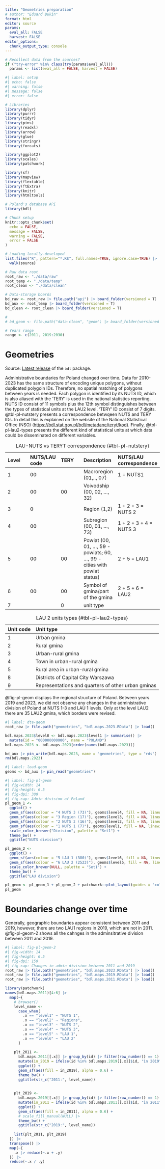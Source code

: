 ```yaml
---
title: "Geometries preparation"
# author: "Eduard Bukin" 
format: html
editor: source
params:
  eval_all: FALSE
  harvest: FALSE
editor_options: 
  chunk_output_type: console
---
```


```r
# Recollect data from the sources?
if ("try-error" %in% class(try(params$eval_all)))
  params <- list(eval_all = FALSE, harvest = FALSE)
```

```r
#| label: setup
#| echo: false
#| warning: false
#| message: false
#| error: false

# Libraries
library(dplyr)
library(purrr)
library(tidyr)
library(pins)
library(readxl)
library(arrow)
library(glue)
library(stringr)
library(forcats)

library(ggplot2)
library(scales)
library(patchwork)

library(sf)
library(mapview)
library(flextable)
library(ftExtra)
library(knitr)
library(htmltools)

# Poland's database API
library(bdl)

# Chunk setup
knitr::opts_chunk$set(
  echo = FALSE,
  message = FALSE,
  warning = FALSE,
  error = FALSE
)

# Loading locally-developed
list.files("R", pattern="*.R$", full.names=TRUE, ignore.case=TRUE) |> 
  walk(source)

# Raw data root
root_raw <- "./data/raw"
root_temp <- "./data/temp"
root_clean <- "./data/clean"

# Data-storage boards
bd_raw <- root_raw |> file.path("api") |> board_folder(versioned = T)
bd_aux <- root_temp |> board_folder(versioned = T)
bd_clean <- root_clean |> board_folder(versioned = T)

# 
# bd_geom <- file.path("data-clean", "geom") |> board_folder(versioned = T)

# Years range
range <- c(2011, 2019:2030)
```

# Geometries

Source: [Latest release](https://github.com/statisticspoland/R_Package_to_API_BDL/releases/tag/1.0.5) of the `bdl` package.

Administrative boundaries for Poland changed over time. Data for 2010-2023 has the same structure of encoding unique polygons, without duplicated polygoin IDs. Therefore, no spatial matching of polygons between years is needed. Each polygon is identified by its NUTS ID, which is also aliased with the 'TERY' is used in the national statistics reporting. NUTS ID consist of 11 symbols plus the 12th symbol distinguishes between the types of statistical units at the LAU2 level. 'TERY' ID consist of 7 digits. @tbl-pl-nutstery presents a correspondence betwqeen NUTS and TERY IDs. In detail this is explained on the website of the National Statistical Office (NSO) (<https://bdl.stat.gov.pl/bdl/metadane/teryt/kod>). Finally, @tbl-pl-lau2-types presents the different kind of statistical units at which data could be disseminated on different variables.

| Level | NUTS/LAU code | TERY | Description | NUTS/LAU correspondence |
|:--------------|:--------------|:--------------|:--------------|:--------------|
| 1 | 00 |  | Macroregion (01,.., 07) | 1 = NUTS1 |
| 2 | 00 | 00 | Voivodship (00, 02, ..., 32) |  |
| 3 | 0 |  | Region (1,2) | 1 + 2 + 3 = NUTS 2 |
| 4 | 00 |  | Subregion (00, 01, ..., 73) | 1 + 2 + 3 + 4 = NUTS 3 |
| 5 | 00 | 00 | Powiat (00, 01, ..., 59 - powiats; 60, ..., 99 - cities with powiat status) | 2 + 5 = LAU1 |
| 6 | 00 | 00 | Symbol of gmina/part of the gmina | 2 + 5 + 6 = LAU2 |
| 7 |  | 0 | unit type |  |

: LAU-NUTS vs TERYT correspondence {#tbl-pl-nutstery}

| Unit code | Unit type                                          |
|:----------|:---------------------------------------------------|
| 1         | Urban gmina                                        |
| 2         | Rural gmina                                        |
| 3         | Urban-rural gmina                                  |
| 4         | Town in urban-rural gmina                          |
| 5         | Rural area in urban-rural gmina                    |
| 8         | Districts of Capital City Warszawa                 |
| 9         | Representations and quarters of other urban gminas |

: LAU 2 units types {#tbl-pl-lau2-types}

@fig-pl-geom displays the regional structure of Poland. Between years 2019 and 2023, we did not observe any changes in the administrative division of Poland at NUTS 1-3 and LAU 1 levels. Only at the level LAU2 there are 35 LAU2 gmina, which borders were revised. 

```r
#| label: dta-geom
root_raw |> file.path("geometries", "bdl.maps.2023.RData") |> load()

bdl.maps.2023$level0 <- bdl.maps.2023$level1 |> summarise() |> 
  mutate(id = "000000000000", name = "POLAND")
bdl.maps.2023 <- bdl.maps.2023[order(names(bdl.maps.2023))]

bd_aux |> pin_write(bdl.maps.2023, name = "geometries", type = "rds")
rm(bdl.maps.2023)
```

```r
#| label: load-geom
geoms <- bd_aux |> pin_read("geometries")
```

```r
#| label: fig-pl-geom
#| fig-width: 14
#| fig-height: 6.5
#| fig-dpi: 300 
#| fig-cap: Admin division of Poland
pl_geom_1 <- 
  ggplot() +
  geom_sf(aes(colour = "4 NUTS 3 (73)"), geoms$level4, fill = NA, linewidth = 0.25) + 
  geom_sf(aes(colour = "3 Region (17)"), geoms$level3, fill = NA, linewidth = 0.75) + 
  geom_sf(aes(colour = "2 NUTS 2 (16)"), geoms$level2, fill = NA, linewidth = 1) + 
  geom_sf(aes(colour = "1 NUTS 1 (7)"), geoms$level1, fill = NA, linewidth = 1.25) + 
  scale_color_brewer("Division", palette = "Set1") + 
  theme_bw() +
  ggtitle("NUTS division")

pl_geom_2 <- 
  ggplot() +
  geom_sf(aes(colour = "5 LAU 1 (380)"), geoms$level6, fill = NA, linewidth = 0.55) + 
  geom_sf(aes(colour = "6 LAU 2 (2523)"), geoms$level5, fill = NA, linewidth = 1) +
  scale_color_brewer(NULL, palette = "Set1") + 
  theme_bw() +
  ggtitle("LAU division")

pl_geom <- pl_geom_1 + pl_geom_2 + patchwork::plot_layout(guides = "collect")
pl_geom
```

# Boundaries change over time

Generally, geographic boundaries appear consistent between 2011 and 2019, however, there are two LAU1 regions in 2019, which are not in 2011.  @fig-pl-geom-2 shows all the cahnges in the adminsitrative division between 2011 and 2019.

```r
#| label: fig-pl-geom-2
#| fig-width: 14
#| fig-height: 6.5
#| fig-dpi: 150 
#| fig-cap: Changes in admin division between 2011 and 2019
root_raw |> file.path("geometries", "bdl.maps.2023.RData") |> load()
root_raw |> file.path("geometries", "bdl.maps.2019.RData") |> load()
root_raw |> file.path("geometries", "bdl.maps.2011.RData") |> load()

library(patchwork)
names(bdl.maps.2011)[4:6] |> 
  map(~{
    # browser()
    level_name <- 
      case_when(
        .x == "level1" ~ "NUTS 1",
        .x == "level2" ~ "Regions",
        .x == "level3" ~ "NUTS 2",
        .x == "level4" ~ "NUTS 3",
        .x == "level5" ~ "LAU 1",
        .x == "level6" ~ "LAU 2"
      )
    
    plt_2011 <- 
      bdl.maps.2011[[.x]] |> group_by(id) |> filter(row_number() == 1) |> ungroup() |> 
      mutate(in_2019 = ifelse(id %in% bdl.maps.2019[[.x]]$id, "in 2019", "not in 2019")) |> 
      ggplot() + 
      geom_sf(aes(fill = in_2019), alpha = 0.6) + 
      theme_bw() + 
      ggtitle(str_c("2011:", level_name))
    
    
    plt_2019 <-
      bdl.maps.2019[[.x]] |> group_by(id) |> filter(row_number() == 1) |> ungroup() |>
      mutate(in_2011 = ifelse(id %in% bdl.maps.2011[[.x]]$id, "in 2011", "not in 2011")) |>
      ggplot() +
      geom_sf(aes(fill = in_2011), alpha = 0.6) +
      # scale_fill_manual(NULL) |>
      theme_bw() +
      ggtitle(str_c("2019:", level_name))
    
    list(plt_2011, plt_2019)
  }) |> 
  transpose() |> 
  map(~{
    .x |> reduce(~.x + .y)
  }) |> 
  reduce(~.x / .y)

```



